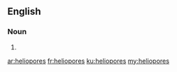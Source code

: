 ==English==

===Noun===
{{head|en}}

# {{plural of|heliopore}}

[[ar:heliopores]]
[[fr:heliopores]]
[[ku:heliopores]]
[[my:heliopores]]